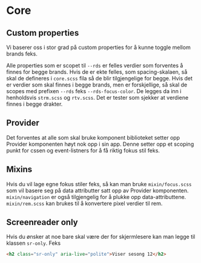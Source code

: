 # Core

## Custom properties

Vi baserer oss i stor grad på custom properties for å kunne toggle mellom brands feks.

Alle properties som er scopet til `--rds` er felles verdier som forventes å finnes for begge brands.
Hvis de er ekte felles, som spacing-skalaen, så skal de defineres i `core.scss` fila så de blir tilgjengelige for begge.
Hvis det er verdier som skal finnes i begge brands, men er forskjellige, så skal de scopes med prefixen `--rds` feks `--rds-focus-color`.
De legges da inn i henholdsvis `strm.scss` og `rtv.scss`. Det er tester som sjekker at verdiene finnes i begge drakter.

## Provider

Det forventes at alle som skal bruke komponent biblioteket setter opp Provider komponenten høyt nok opp i sin app.
Denne setter opp et scoping punkt for cssen og event-listners for å få riktig fokus stil feks.

## Mixins

Hvis du vil lage egne fokus stiler feks, så kan man bruke `mixin/focus.scss` som vil basere seg på data attributter satt opp av Provider komponenten.
`mixin/navigation` er også tilgjengelig for å plukke opp data-attributtene. `mixin/rem.scss` kan brukes til å konvertere pixel verdier til rem.

## Screenreader only

Hvis du ønsker at noe bare skal være der for skjermlesere kan man legge til klassen `sr-only`.
Feks

```html
<h2 class="sr-only" aria-live="polite">Viser sesong 12</h2>
```